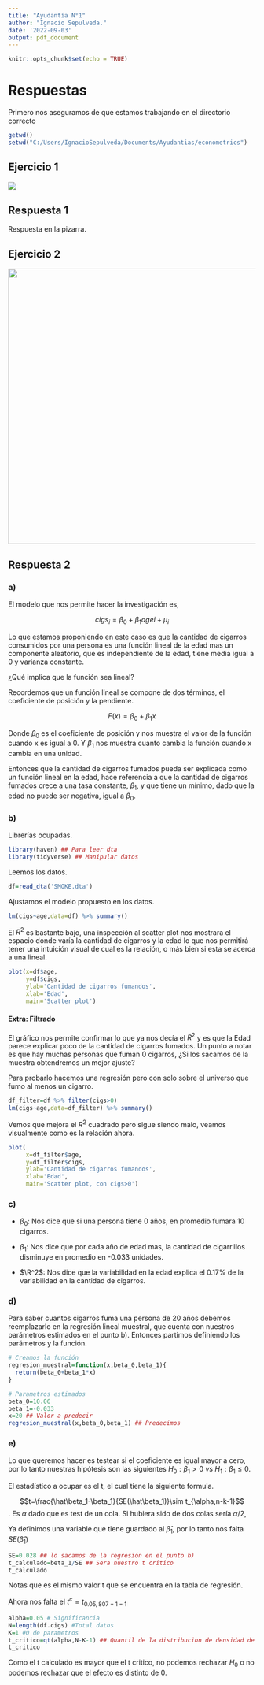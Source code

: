 ---
title: "Ayudantía N°1"
author: "Ignacio Sepulveda."
date: '2022-09-03'
output: pdf_document
---

```{r setup, include=FALSE}
knitr::opts_chunk$set(echo = TRUE)
```

# Respuestas

Primero nos aseguramos de que estamos trabajando en el directorio correcto

```{r}
getwd()
setwd("C:/Users/IgnacioSepulveda/Documents/Ayudantias/econometrics")
```

## Ejercicio 1

![](Ex1.PNG)

## Respuesta 1

Respuesta en la pizarra.

## Ejercicio 2

![](Ex2.PNG){width="559"}

## Respuesta 2

### a)

El modelo que nos permite hacer la investigación es,

$$
cigs_i=\beta_0+\beta_1agei+\mu_i
$$

Lo que estamos proponiendo en este caso es que la cantidad de cigarros consumidos por una persona es una función lineal de la edad mas un componente aleatorio, que es independiente de la edad, tiene media igual a 0 y varianza constante.

¿Qué implica que la función sea lineal?

Recordemos que un función lineal se compone de dos términos, el coeficiente de posición y la pendiente.

$$F(x)=\beta_0+\beta_1 x $$

Donde $\beta_0$ es el coeficiente de posición y nos muestra el valor de la función cuando x es igual a 0. Y $\beta_1$ nos muestra cuanto cambia la función cuando x cambia en una unidad.

Entonces que la cantidad de cigarros fumados pueda ser explicada como un función lineal en la edad, hace referencia a que la cantidad de cigarros fumados crece a una tasa constante, $\beta_1$, y que tiene un mínimo, dado que la edad no puede ser negativa, igual a $\beta_0$.

### b)

Librerías ocupadas.

```{r}
library(haven) ## Para leer dta
library(tidyverse) ## Manipular datos
```

Leemos los datos.

```{r}
df=read_dta('SMOKE.dta')
```

Ajustamos el modelo propuesto en los datos.

```{r}
lm(cigs~age,data=df) %>% summary()
```

El $R^2$ es bastante bajo, una inspección al scatter plot nos mostrara el espacio donde varía la cantidad de cigarros y la edad lo que nos permitirá tener una intuición visual de cual es la relación, o más bien si esta se acerca a una lineal.

```{r}
plot(x=df$age,
     y=df$cigs,
     ylab='Cantidad de cigarros fumandos',
     xlab='Edad',
     main='Scatter plot')
```

#### Extra: Filtrado

El gráfico nos permite confirmar lo que ya nos decía el $R^2$ y es que la Edad parece explicar poco de la cantidad de cigarros fumados. Un punto a notar es que hay muchas personas que fuman 0 cigarros, ¿Si los sacamos de la muestra obtendremos un mejor ajuste?

Para probarlo hacemos una regresión pero con solo sobre el universo que fumo al menos un cigarro.

```{r}
df_filter=df %>% filter(cigs>0)
lm(cigs~age,data=df_filter) %>% summary()
```

Vemos que mejora el $R^2$ cuadrado pero sigue siendo malo, veamos visualmente como es la relación ahora.

```{r}
plot(
     x=df_filter$age,
     y=df_filter$cigs,
     ylab='Cantidad de cigarros fumandos',
     xlab='Edad',
     main='Scatter plot, con cigs>0')
```

### c)

-   $\beta_0$: Nos dice que si una persona tiene 0 años, en promedio fumara 10 cigarros.

-   $\beta_1$: Nos dice que por cada año de edad mas, la cantidad de cigarrillos disminuye en promedio en -0.033 unidades.

-   $\R^2$: Nos dice que la variabilidad en la edad explica el 0.17% de la variabilidad en la cantidad de cigarros.

### d)

Para saber cuantos cigarros fuma una persona de 20 años debemos reemplazarlo en la regresión lineal muestral, que cuenta con nuestros parámetros estimados en el punto b). Entonces partimos definiendo los parámetros y la función.

```{r}
# Creamos la función
regresion_muestral=function(x,beta_0,beta_1){
  return(beta_0+beta_1*x)
}

```

```{r}
# Parametros estimados
beta_0=10.06
beta_1=-0.033
x=20 ## Valor a predecir
regresion_muestral(x,beta_0,beta_1) ## Predecimos
```

### e)

Lo que queremos hacer es testear si el coeficiente es igual mayor a cero, por lo tanto nuestras hipótesis son las siguientes $H_0: \beta_1>0\:vs\:H_1:\beta_1\le0$.

El estadístico a ocupar es el t, el cual tiene la siguiente formula.

$$t=\frac{\hat\beta_1-\beta_1}{SE(\hat\beta_1)}\sim t_{\alpha,n-k-1}$$. Es $\alpha$ dado que es test de un cola. Si hubiera sido de dos colas sería $\alpha/2$,

Ya definimos una variable que tiene guardado al $\hat\beta_1$, por lo tanto nos falta $SE(\hat\beta_1)$

```{r}
SE=0.028 ## lo sacamos de la regresión en el punto b)
t_calculado=beta_1/SE ## Sera nuestro t critico
t_calculado
```

Notas que es el mismo valor t que se encuentra en la tabla de regresión.

Ahora nos falta el $t^c=t_{0.05,807-1-1}$

```{r}
alpha=0.05 # Significancia
N=length(df.cigs) #Total datos
K=1 #Q de parametros
t_critico=qt(alpha,N-K-1) ## Quantil de la distribucion de densidad de probabilidad
t_critico
```

Como el t calculado es mayor que el t critico, no podemos rechazar $H_0$ o no podemos rechazar que el efecto es distinto de 0.

